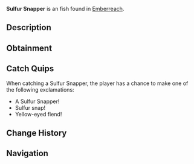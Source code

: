 {{FishInfobox
|image          = Sulfur Snapper.png
|rarity         = Uncommon
|sea            = Second Sea
|location       = [[Emberreach]]
|sublocation    = 
|sources        = Fishing Rod
|radar_location = 
|prog_speed     = -8
|xp             = 70
|weather        = Foggy
|time           = Night
|season         = Autumn
|bait           = Squid
|base_weight    = 600
|base_value     = 165
|weight_range   = 360
|base_chance    = 72
|base_resil     = 47
}}
'''Sulfur Snapper''' is an {{Rarity|Uncommon}} fish found in [[Emberreach]].

== Description ==
{{Description|A shadowy fish, its fins alight and eyes agleam in acrid waters.|Bestiary Entry}}

== Obtainment ==
{{Description|Its glare cuts through the foggy night’s heat.|Bestiary Hint}}
{{Fish Availability|
Emberreach/Freshwater Pond
|top_rods      = 
Trident Rod\271265.94\240044.31;
Free Spirit Rod\269195.07\166511.1;
Leviathan's Fang Rod\267584.52\240398.01;
Azure Of Lagoon\245858.64\167852.96;
Astralhook Rod\228115.49\125111.01;
Scurvy Rod\171469.08\171469.08;
Haunted Rod\167985.28\167985.28;
Mythical Rod\167985.28\167985.28;
Verdant Shear Rod\218142.02\212853.78;
Merchant Rod\215476.62\208457.74;
Carrot Rod\206621.58\204794.71;
Resourceful Rod\167039.88\167039.88;
Blazebringer Rod\215089.34\193236.33;
No-Life Rod\206083.7\187983.98;
Seraphic Rod\189672.51\167841.96;
Ethereal Prism Rod\185175.09\151671.47;
Challenger's Rod\180576.46\164222.82;
Rod Of The Forgotten Fang\179883.43\159619.63;
Depthseeker Rod\177708.1\167389.18;
Rod Of The Exalted One\175880.19\154115.01;
Avalanche Rod\173658.33\163814.48;
Rod Of The Depths\173263.71\156129.93;
Volcanic Rod\172413.8\158968.93;
Zeus Rod\171482.23\158110.01;
Steady Rod\142662.32\134316.01
|recommended   = Free Spirit Rod
}}

== Catch Quips ==
When catching a Sulfur Snapper, the player has a chance to make one of the following exclamations:
* A Sulfur Snapper!
* Sulfur snap!
* Yellow-eyed fiend!

== Change History ==
{{Change History|{{subst:Current Version}}}}

== Navigation ==
{{Fish Navbox|Emberreach}}